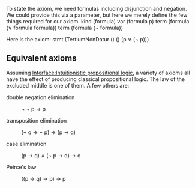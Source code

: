 {{header
 | title    = Law of the excluded middle
 | subtitle = (''tertium non datum'')
 | left     = 
 | right    = 
 | shortcut = 
 | notes    = The [[w:tertium non datur|law of the excluded middle]] is so named because it states that a proposition must be true or false, with no middle ground. It is also known as the ''tertium non datur''.
}}

To state the axiom, we need formulas including disjunction and negation. We could provide this via a parameter, but here we merely define the few things required for our axiom.
<jh>
kind (formula)
var (formula p)
term (formula (∨ formula formula))
term (formula (¬ formula))
</jh>

Here is the axiom:
<jh>
stmt (TertiumNonDatur () () (p ∨ (¬ p)))
</jh>

== Equivalent axioms ==
Assuming [[Interface:Intuitionistic propositional logic]], a variety of axioms all have the effect of producing classical propositional logic.  The law of the excluded middle is one of them.  A few others are:
<dl>
<dt>double negation elimination</dt>
<dd>¬ ¬ p → p</dd>
<dt>transposition elimination</dt>
<dd>(¬ q → ¬ p) → (p → q)</dd>
<dt>case elimination</dt>
<dd>(p → q) ∧ (¬ p → q) → q</dd>
<dt>Peirce's law</dt>
<dd>((p → q) → p) → p</dd>
</dl>

[[Category:Subsystems of classical logic|{{PAGENAME}}]]

